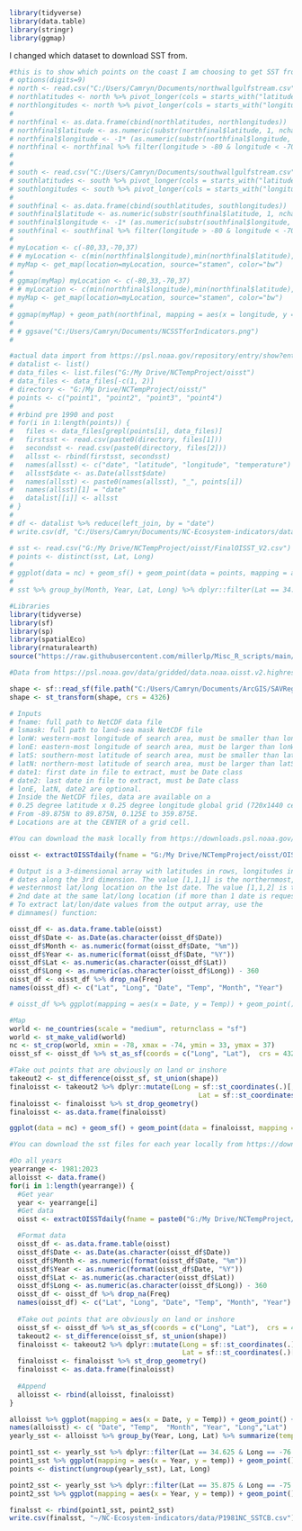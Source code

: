 ```r
library(tidyverse)
library(data.table)
library(stringr)
library(ggmap)
```

I changed which dataset to download SST from. 

```r
#this is to show which points on the coast I am choosing to get SST from
# options(digits=9)
# north <- read.csv("C:/Users/Camryn/Documents/northwallgulfstream.csv")
# northlatitudes <- north %>% pivot_longer(cols = starts_with("latitude"), values_to = "latitude") %>% dplyr::select(latitude)
# northlongitudes <- north %>% pivot_longer(cols = starts_with("longitude"), values_to = "longitude") %>% dplyr::select(longitude) 
# 
# northfinal <- as.data.frame(cbind(northlatitudes, northlongitudes))
# northfinal$latitude <- as.numeric(substr(northfinal$latitude, 1, nchar(northfinal$latitude)-1))
# northfinal$longitude <- -1* (as.numeric(substr(northfinal$longitude, 1, nchar(northfinal$longitude)-1)))
# northfinal <- northfinal %>% filter(longitude > -80 & longitude < -70) %>% filter(latitude > 33 & latitude < 37)
# 
# 
# south <- read.csv("C:/Users/Camryn/Documents/southwallgulfstream.csv")
# southlatitudes <- south %>% pivot_longer(cols = starts_with("latitude"), values_to = "latitude") %>% dplyr::select(latitude)
# southlongitudes <- south %>% pivot_longer(cols = starts_with("longitude"), values_to = "longitude") %>% dplyr::select(longitude) 
# 
# southfinal <- as.data.frame(cbind(southlatitudes, southlongitudes))
# southfinal$latitude <- as.numeric(substr(southfinal$latitude, 1, nchar(southfinal$latitude)-1))
# southfinal$longitude <- -1* (as.numeric(substr(southfinal$longitude, 1, nchar(southfinal$longitude)-1)))
# southfinal <- southfinal %>% filter(longitude > -80 & longitude < -70) %>% filter(latitude > 33 & latitude < 37)
# 
# myLocation <- c(-80,33,-70,37)
# # myLocation <- c(min(northfinal$longitude),min(northfinal$latitude),max(northfinal$longitude),max(northfinal$latitude))
# myMap <- get_map(location=myLocation, source="stamen", color="bw")
# 
# ggmap(myMap) myLocation <- c(-80,33,-70,37)
# # myLocation <- c(min(northfinal$longitude),min(northfinal$latitude),max(northfinal$longitude),max(northfinal$latitude))
# myMap <- get_map(location=myLocation, source="stamen", color="bw")
# 
# ggmap(myMap) + geom_path(northfinal, mapping = aes(x = longitude, y = latitude), color = "blue") + geom_path(southfinal, mapping = aes(x = longitude, y = latitude), color = "red")  + geom_text(label = "1", aes(y = 35.5, x =	-75.5)) + geom_text(label = "2", aes(y = 35.5, x =	-74.5)) + geom_text(label = "3", aes(y = 34.5, x =	-77)) + geom_text(label = "4", aes(y = 34.5, x =	-75)) + ggtitle("NC SST for Indicator Project")
# 
# # ggsave("C:/Users/Camryn/Documents/NCSSTforIndicators.png")
# 
```


```r
#actual data import from https://psl.noaa.gov/repository/entry/show?entryid=12159560-ab82-48a1-b3e4-88ace20475cd
# datalist <- list()
# data_files <- list.files("G:/My Drive/NCTempProject/oisst")
# data_files <- data_files[-c(1, 2)]
# directory <- "G:/My Drive/NCTempProject/oisst/"
# points <- c("point1", "point2", "point3", "point4")
# 
# #rbind pre 1990 and post
# for(i in 1:length(points)) {
#   files <- data_files[grepl(points[i], data_files)]
#   firstsst <- read.csv(paste0(directory, files[1]))
#   secondsst <- read.csv(paste0(directory, files[2]))
#   allsst <- rbind(firstsst, secondsst)
#   names(allsst) <- c("date", "latitude", "longitude", "temperature")
#   allsst$date <- as.Date(allsst$date)
#   names(allsst) <- paste0(names(allsst), "_", points[i])
#   names(allsst)[1] = "date"
#   datalist[[i]] <- allsst
# }
# 
# df <- datalist %>% reduce(left_join, by = "date")
# write.csv(df, "C:/Users/Camryn/Documents/NC-Ecosystem-indicators/data/P1981NC_SSTCB.csv")
```

```r
# sst <- read.csv("G:/My Drive/NCTempProject/oisst/FinalOISST_V2.csv")
# points <- distinct(sst, Lat, Long)
# 
# ggplot(data = nc) + geom_sf() + geom_point(data = points, mapping = aes(x = Long, y = Lat)) + labs(title = "SST Locations", x = "Longitude", y = "Latitude")
# 
# sst %>% group_by(Month, Year, Lat, Long) %>% dplyr::filter(Lat == 34.375 & Long == -76.375) %>% summarize(meantemp = mean(Temp, na.rm = TRUE)) %>% ggplot(mapping = aes(x = Month, y = meantemp)) + geom_point() + geom_line() + geom_smooth(method = "lm") 
```

```r
#Libraries
library(tidyverse)
library(sf)
library(sp)
library(spatialEco)
library(rnaturalearth)
source("https://raw.githubusercontent.com/millerlp/Misc_R_scripts/main/NOAA_OISST_ncdf4.R")

#Data from https://psl.noaa.gov/data/gridded/data.noaa.oisst.v2.highres.html 

shape <- sf::read_sf(file.path("C:/Users/Camryn/Documents/ArcGIS/SAVRegions.shp"))
shape <- st_transform(shape, crs = 4326)

# Inputs
# fname: full path to NetCDF data file
# lsmask: full path to land-sea mask NetCDF file
# lonW: western-most longitude of search area, must be smaller than lonE
# lonE: eastern-most longitude of search area, must be larger than lonW
# latS: southern-most latitude of search area, must be smaller than latN
# latN: northern-most latitude of search area, must be larger than latS
# date1: first date in file to extract, must be Date class
# date2: last date in file to extract, must be Date class
# lonE, latN, date2 are optional. 
# Inside the NetCDF files, data are available on a 
# 0.25 degree latitude x 0.25 degree longitude global grid (720x1440 cells)
# From -89.875N to 89.875N, 0.125E to 359.875E.
# Locations are at the CENTER of a grid cell. 

#You can download the mask locally from https://downloads.psl.noaa.gov/Datasets/noaa.oisst.v2.highres/

oisst <- extractOISSTdaily(fname = "G:/My Drive/NCTempProject/oisst/OISST_NCDF/sst.day.mean.1981.nc",lsmask = "G:/My Drive/NCTempProject/oisst/OISST_NCDF/lsmask.oisst.nc", lonW = 360-78.5, lonE = 360-75, latS = 34, latN = 37, date1 = as.Date("1981-01-01"), date2 = as.Date("1981-12-31"))

# Output is a 3-dimensional array with latitudes in rows, longitudes in columns, and
# dates along the 3rd dimension. The value [1,1,1] is the northernmost, 
# westernmost lat/long location on the 1st date. The value [1,1,2] is the
# 2nd date at the same lat/long location (if more than 1 date is requested).
# To extract lat/lon/date values from the output array, use the 
# dimnames() function:

oisst_df <- as.data.frame.table(oisst)
oisst_df$Date <- as.Date(as.character(oisst_df$Date))
oisst_df$Month <- as.numeric(format(oisst_df$Date, "%m"))
oisst_df$Year <- as.numeric(format(oisst_df$Date, "%Y"))
oisst_df$Lat <- as.numeric(as.character(oisst_df$Lat))
oisst_df$Long <- as.numeric(as.character(oisst_df$Long)) - 360
oisst_df <- oisst_df %>% drop_na(Freq)
names(oisst_df) <- c("Lat", "Long", "Date", "Temp", "Month", "Year")

# oisst_df %>% ggplot(mapping = aes(x = Date, y = Temp)) + geom_point() + geom_line() + facet_wrap(Lat~Long)

#Map
world <- ne_countries(scale = "medium", returnclass = "sf")
world <- st_make_valid(world)
nc <- st_crop(world, xmin = -78, xmax = -74, ymin = 33, ymax = 37)
oisst_sf <- oisst_df %>% st_as_sf(coords = c("Long", "Lat"),  crs = 4326)

#Take out points that are obviously on land or inshore
takeout2 <- st_difference(oisst_sf, st_union(shape))
finaloisst <- takeout2 %>% dplyr::mutate(Long = sf::st_coordinates(.)[,1],
                                               Lat = sf::st_coordinates(.)[,2])
finaloisst <- finaloisst %>% st_drop_geometry()
finaloisst <- as.data.frame(finaloisst) 

ggplot(data = nc) + geom_sf() + geom_point(data = finaloisst, mapping = aes(x = Long, y = Lat, color = Temp)) + labs(title = "SST Locations", x = "Longitude", y = "Latitude")

#You can download the sst files for each year locally from https://downloads.psl.noaa.gov/Datasets/noaa.oisst.v2.highres/

#Do all years 
yearrange <- 1981:2023
alloisst <- data.frame()
for(i in 1:length(yearrange)) {
  #Get year
  year <- yearrange[i]
  #Get data
  oisst <- extractOISSTdaily(fname = paste0("G:/My Drive/NCTempProject/oisst/OISST_NCDF/sst.day.mean.", year,".nc"),lsmask = "G:/My Drive/NCTempProject/oisst/OISST_NCDF/lsmask.oisst.nc", lonW = 360-78, lonE = 360-75, latS = 34, latN = 37, date1 = as.Date(paste0(year, "-01-01")), date2 = as.Date(paste0(year, "-12-31")))

  #Format data
  oisst_df <- as.data.frame.table(oisst)
  oisst_df$Date <- as.Date(as.character(oisst_df$Date))
  oisst_df$Month <- as.numeric(format(oisst_df$Date, "%m"))
  oisst_df$Year <- as.numeric(format(oisst_df$Date, "%Y"))
  oisst_df$Lat <- as.numeric(as.character(oisst_df$Lat))
  oisst_df$Long <- as.numeric(as.character(oisst_df$Long)) - 360
  oisst_df <- oisst_df %>% drop_na(Freq)
  names(oisst_df) <- c("Lat", "Long", "Date", "Temp", "Month", "Year")
  
  #Take out points that are obviously on land or inshore
  oisst_sf <- oisst_df %>% st_as_sf(coords = c("Long", "Lat"),  crs = 4326)
  takeout2 <- st_difference(oisst_sf, st_union(shape))
  finaloisst <- takeout2 %>% dplyr::mutate(Long = sf::st_coordinates(.)[,1],
                                           Lat = sf::st_coordinates(.)[,2])
  finaloisst <- finaloisst %>% st_drop_geometry()
  finaloisst <- as.data.frame(finaloisst) 
  
  #Append
  alloisst <- rbind(alloisst, finaloisst)
}

alloisst %>% ggplot(mapping = aes(x = Date, y = Temp)) + geom_point() + geom_line() 
names(alloisst) <- c( "Date", "Temp",  "Month", "Year", "Long","Lat")
yearly_sst <- alloisst %>% group_by(Year, Long, Lat) %>% summarize(temp = mean(Temp, na.rm = TRUE))

point1_sst <- yearly_sst %>% dplyr::filter(Lat == 34.625 & Long == -76.125)
point1_sst %>% ggplot(mapping = aes(x = Year, y = temp)) + geom_point() + geom_line() 
points <- distinct(ungroup(yearly_sst), Lat, Long)

point2_sst <- yearly_sst %>% dplyr::filter(Lat == 35.875 & Long == -75.375) 
point2_sst %>% ggplot(mapping = aes(x = Year, y = temp)) + geom_point() + geom_line() 

finalsst <- rbind(point1_sst, point2_sst)
write.csv(finalsst, "~/NC-Ecosystem-indicators/data/P1981NC_SSTCB.csv")

```


